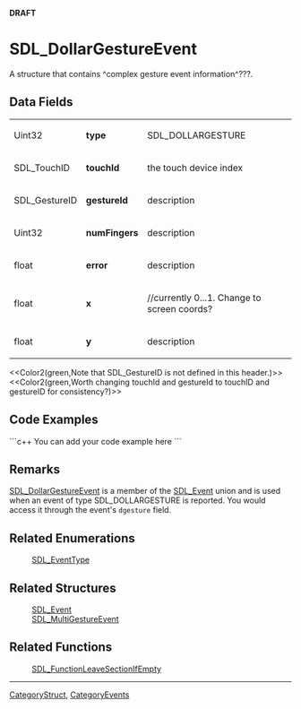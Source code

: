 <!-- pragma section-numbers off -->
<!-- pragma camelcase off -->
'''DRAFT'''

= SDL_DollarGestureEvent =
A structure that contains ^complex gesture event information^???.


== Data Fields ==
{|
|Uint32
|'''type'''
|SDL_DOLLARGESTURE
|-
|SDL_TouchID
|'''touchId'''
|the touch device index
|-
|SDL_GestureID
|'''gestureId'''
|description
|-
|Uint32
|'''numFingers'''
|description
|-
|float
|'''error'''
|description
|-
|float
|'''x'''
|//currently 0...1. Change to screen coords?
|-
|float
|'''y'''
|description
|}

<<Color2(green,Note that SDL_GestureID is not defined in this header.)>>
<<Color2(green,Worth changing touchId and gestureId to touchID and gestureID for consistency?)>>

== Code Examples ==
```c++
You can add your code example here
```

== Remarks ==
[[SDL_DollarGestureEvent]] is a member of the [[SDL_Event]] union and is used when an event of type SDL_DOLLARGESTURE is reported.  You would access it through the event's <code>dgesture</code> field.

== Related Enumerations ==
:[[SDL_EventType]]

== Related Structures ==
:[[SDL_Event]]
:[[SDL_MultiGestureEvent]]

== Related Functions ==
:[[SDL_FunctionLeaveSectionIfEmpty]]

----
[[CategoryStruct]], [[CategoryEvents]]
